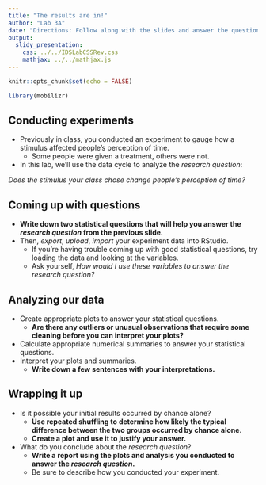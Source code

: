 ```yaml
---
title: "The results are in!"
author: "Lab 3A"
date: "Directions: Follow along with the slides and answer the questions in **red** font in your journal."
output: 
  slidy_presentation: 
    css: ../../IDSLabCSSRev.css
    mathjax: ../../mathjax.js
---
```


```r
knitr::opts_chunk$set(echo = FALSE)
```

```r
library(mobilizr)
```

## Conducting experiments

- Previously in class, you conducted an experiment to gauge how a stimulus affected people's perception of time.
    - Some people were given a treatment, others were not.
- In this lab, we'll use the data cycle to analyze the _research question_:

_Does the stimulus your class chose change people's perception of time?_


## Coming up with questions

- **Write down two statistical questions that will help you answer the _research question_ from the previous slide.**
- Then, _export_, _upload_, _import_ your experiment data into RStudio.
    - If you're having trouble coming up with good statistical questions, try loading the data and looking at the variables.
    - Ask yourself, _How would I use these variables to answer the research question?_


## Analyzing our data

- Create appropriate plots to answer your statistical questions.
    - **Are there any outliers or unusual observations that require some cleaning before you can interpret your plots?**
- Calculate appropriate numerical summaries to answer your statistical questions.
- Interpret your plots and summaries.
    - **Write down a few sentences with your interpretations.**


## Wrapping it up

- Is it possible your initial results occurred by chance alone?
    - **Use repeated shuffling to determine how likely the typical difference between the two groups occurred by chance alone.**
    - **Create a plot and use it to justify your answer.**
- What do you conclude about the _research question_?
    - **Write a report using the plots and analysis you conducted to answer the _research question_.**
    - Be sure to describe how you conducted your experiment.    
